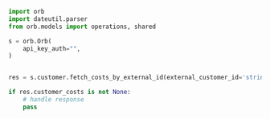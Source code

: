 ```python FetchCustomerCostsExternalId.py
import orb
import dateutil.parser
from orb.models import operations, shared

s = orb.Orb(
    api_key_auth="",
)


res = s.customer.fetch_costs_by_external_id(external_customer_id='string', group_by='string', timeframe_end=dateutil.parser.isoparse('2022-03-01T05:00:00Z'), timeframe_start=dateutil.parser.isoparse('2022-02-01T05:00:00Z'), view_mode=operations.FetchCustomerCostsExternalIDViewModeViewMode.CUMULATIVE)

if res.customer_costs is not None:
    # handle response
    pass
```
